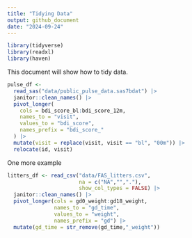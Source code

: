 ```yaml
---
title: "Tidying Data"
output: github_document
date: "2024-09-24"
---
```


```r
library(tidyverse)
library(readxl)
library(haven)
```
This document will show how to tidy data.

```r
pulse_df <-
  read_sas("data/public_pulse_data.sas7bdat") |>
  janitor::clean_names() |>
  pivot_longer(
    cols = bdi_score_bl:bdi_score_12m,
    names_to = "visit",
    values_to = "bdi_score",
    names_prefix = "bdi_score_"
  ) |>
  mutate(visit = replace(visit, visit == "bl", "00m")) |>
  relocate(id, visit)
```

One more example

```r
litters_df <- read_csv("data/FAS_litters.csv",
                       na = c("NA","","."),
                       show_col_types = FALSE) |>
  janitor::clean_names() |>
  pivot_longer(cols = gd0_weight:gd18_weight,
               names_to = "gd_time",
               values_to = "weight",
               names_prefix = "gd") |>
  mutate(gd_time = str_remove(gd_time,"_weight"))
```


